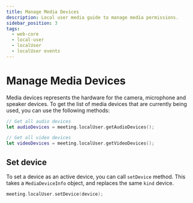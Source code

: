 ```yaml
---
title: Manage Media Devices
description: Local user media guide to manage media permissions.
sidebar_position: 3
tags:
  - web-core
  - local-user
  - localUser
  - localUser events
---
```


# Manage Media Devices

Media devices represents the hardware for the camera, microphone and speaker
devices. To get the list of media devices that are currently being used, you can
use the following methods:

```swift
// Get all audio devices
let audioDevices = meeting.localUser.getAudioDevices();

// Get all video devices
let videoDevices = meeting.localUser.getVideoDevices();
```

## Set device

To set a device as an active device, you can call `setDevice` method. This takes
a `MediaDeviceInfo` object, and replaces the same `kind` device.

```swift
meeting.localUser.setDevice(device);
```

<head>
  <title>iOS Core Manage Media Devices</title>
</head>
